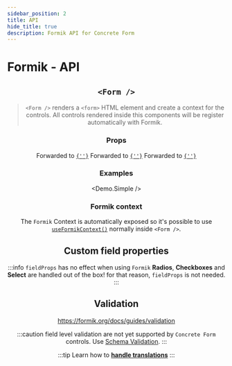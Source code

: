 ```yaml
---
sidebar_position: 2
title: API
hide_title: true
description: Formik API for Concrete Form
---
```



<!-- docusaurus do not support css import from node_modules -->
<style type="text/css"> { ConcreteFormStyles } </style>

# Formik - API

<Header />

## `<Form />`

> `<Form />` renders a `<form>` HTML element and create a context for the controls. All controls rendered inside this components will be register automatically with Formik.

### Props

<Props>
  <Prop icon="formik.png" name="initialValues" type="object" required>
    Forwarded to <a href="https://formik.org/docs/api/formik#initialvalues-values" target="_blank"><code>{'<Formik />'}</code></a>
  </Prop>

  <Prop icon="formik.png" name="onSubmit" type="function">
    Forwarded to <a href="https://formik.org/docs/api/formik#onsubmit-values-values-formikbag-formikbag--void--promiseany" target="_blank"><code>{'<Formik />'}</code></a>
  </Prop>

  <Prop icon="formik.png" name="formikProps" type="object">
    Forwarded to <a href="https://formik.org/docs/api/formik" target="_blank"><code>{'<Formik {...formikProps} />'}</code></a>
  </Prop>

  <Divider />
  <CommonFormProps />
</Props>

### Examples
<Demo.Simple />

### Formik context

The `Formik` Context is automatically exposed so it's possible to use [`useFormikContext()`](https://formik.org/docs/api/useFormikContext) normally inside `<Form />`.

## Custom field properties

:::info `fieldProps` has no effect when using `Formik`
**Radios**, **Checkboxes** and **Select** are handled out of the box! for that reason, `fieldProps` is not needed.
:::

## Validation
https://formik.org/docs/guides/validation

:::caution
field level validation are not yet supported by `Concrete Form` controls. Use [Schema Validation](https://formik.org/docs/guides/validation#validationschema).
:::

:::tip
Learn how to **[handle translations](/docs/translations)**
:::
